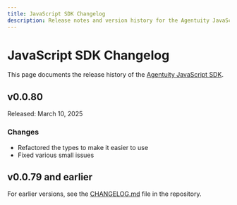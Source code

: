 ```yaml
---
title: JavaScript SDK Changelog
description: Release notes and version history for the Agentuity JavaScript SDK
---
```



# JavaScript SDK Changelog

This page documents the release history of the [Agentuity JavaScript SDK](https://github.com/agentuity/sdk-js).

## v0.0.80

<Callout type="info">
  Released: March 10, 2025
</Callout>

### Changes

- Refactored the types to make it easier to use
- Fixed various small issues

## v0.0.79 and earlier

For earlier versions, see the [CHANGELOG.md](https://github.com/agentuity/sdk-js/blob/main/CHANGELOG.md) file in the repository.
